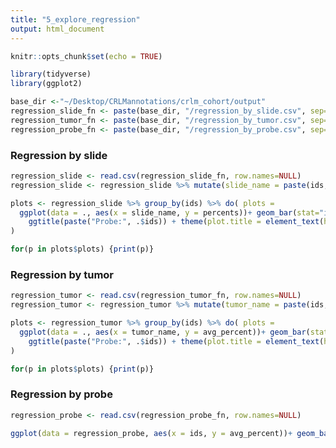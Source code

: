 ```yaml
---
title: "5_explore_regression"
output: html_document
---
```


```r
knitr::opts_chunk$set(echo = TRUE)
```
```r
library(tidyverse)
library(ggplot2)
```

```r
base_dir <-"~/Desktop/CRLMannotations/crlm_cohort/output"
regression_slide_fn <- paste(base_dir, "/regression_by_slide.csv", sep="")
regression_tumor_fn <- paste(base_dir, "/regression_by_tumor.csv", sep="")
regression_probe_fn <- paste(base_dir, "/regression_by_probe.csv", sep="")
```

### Regression by slide
```r
regression_slide <- read.csv(regression_slide_fn, row.names=NULL)
regression_slide <- regression_slide %>% mutate(slide_name = paste(ids, tumors, blocks, sep="-"))
```

```r
plots <- regression_slide %>% group_by(ids) %>% do( plots =
  ggplot(data = ., aes(x = slide_name, y = percents))+ geom_bar(stat="identity") + expand_limits(y = 100) +
    ggtitle(paste("Probe:", .$ids)) + theme(plot.title = element_text(hjust = 0.5)) + facet_wrap(~ tumors, scales = "free_x")
)

for(p in plots$plots) {print(p)}
```

### Regression by tumor
```r
regression_tumor <- read.csv(regression_tumor_fn, row.names=NULL)
regression_tumor <- regression_tumor %>% mutate(tumor_name = paste(ids, tumors, sep="-"))
```

```r
plots <- regression_tumor %>% group_by(ids) %>% do( plots =
  ggplot(data = ., aes(x = tumor_name, y = avg_percent))+ geom_bar(stat="identity") + expand_limits(y = 100) +
    ggtitle(paste("Probe:", .$ids)) + theme(plot.title = element_text(hjust = 0.5)) 
)

for(p in plots$plots) {print(p)}
```

### Regression by probe
```r
regression_probe <- read.csv(regression_probe_fn, row.names=NULL)
```

```r
ggplot(data = regression_probe, aes(x = ids, y = avg_percent))+ geom_bar(stat="identity") + expand_limits(y = 100)
```